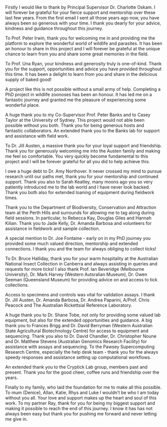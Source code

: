 Firstly I would like to thank by Principal Supervisor Dr. Charlotte Oskam. 
I will forever be grateful for your fierce support and mentorship over these last few years. 
From the first email I sent all those years ago now, you have always been so generous with your time. 
I thank you dearly for your advice, kindness and guidance throughout this journey.

To Prof. Peter Irwin, thank you for welcoming me in and providing me the platform to explore the wonderful world of wildlife and parasites. 
It has been an honour to share in this project and I will forever be grateful at the unique chance to learn from you and share some great memories in the field.

To Prof. Una Ryan, your kindness and generosity truly is one-of-kind. 
Thank you for the support, opportunities and advice you have provided throughout this time.
It has been a delight to learn from you and share in the delicious supply of baked good!

A project like this is not possible without a small army of help. Completing a PhD project in wildlife zoonoses has been an honour. 
It has led me on a fantastic journey and granted me the pleasure of experiencing some wonderful place.

A huge thank you to my Co-Supervisor Prof. Peter Banks and to Casey Taylor at the University of Sydney. This project would not able been possible without you both. 
Thank you for being generous hosts and fantastic collaborators. 
An extended thank you to the Banks lab for support and assistance with field work.

To Dr. Jill Austen, a massive thank you for your loyal support and friendship. 
Thank you for generously welcoming me into the Austen family and making me feel so comfortable. You very quickly become fundamental to this project and I will be forever grateful for all you did to help achieve this.

I owe a huge debt to Dr. Amy Northover. It never crossed my mind to pursue research until our paths met, thank you for your mentorship and continued support. Thank you also to Sarah Keatley, many moons ago you so very patiently introduced me to the lab world and I have never look backed. Thank you both also for extended loaning of equipment during fieldwork times.

Thank you to the Department of Biodiversity, Conservation and Attraction team at the Perth Hills and surrounds for allowing me to tag along during field sessions. In particular, to Rebecca Kay, Douglas Giles and Hannah Kilian. Thank you to Jade Kelly, Dr. Amanda Barbosa and volunteers for assistance in fieldwork and sample collection.

A special mention to Dr. Joe Fontaine - early on in my PhD journey you provided some much valued direction, mentorship and extended connections. I thank you and the team for always obliging to collect ticks!

To Dr. Bruce Halliday, thank you for your warm hospitality at the Australian National Insect Collection in Canberra and always assisting in queries and requests for more ticks! I also thank Prof. Ian Beveridge (Melbourne University), Dr. Mark Harvey (Western Autsralian Museum),  Dr. Owen Seeman (Queensland Museum) for providing advice on and access to tick collections.

Access to specimens and controls was vital for validation assays. I thank Dr. Jill Austen, Dr. Amanda Barbosa, Dr. Andrea Paparini, A/Prof. Chris Peacock and The Australian Rickettsial Reference Laboratory. 

A huge thank you to Dr. Shane Tobe, not only for providing some valued lab equipment, but also for the extended opportunities and guidance. A big thank you to Frances Brigg and Dr. David Berryman (Western Australian State Agricultural Biotechnology Centre) for access to equipment and sequencing. Thank you also to Dr. David Chandler, Dr. Christopher Noune and Dr. Matthew Stevens (Australian Genomics Research Facility) for assistance with assays and sequencing. To the Pawsey Supercomputing Research Centre, especially the help desk team - thank you for the always speedy responses and assistance setting up computational workflows.

An extended thank you to the Cryptick Lab group, members past and present. Thank you for the good cheer, coffee runs and friendship over the years.

Finally to my family, who laid the foundation for me to make all this possible.
To mum (Denice), Allan, Katie, Rhys and Luke I wouldn't be who I am today without you all. Your love and support makes up the heart and soul of this work.
To my partner Ray, thank for you for being my biggest support and making it possible to reach the end of this journey. 
I know it has has not always been easy but thank you for pushing me forward and never letting me give in.


